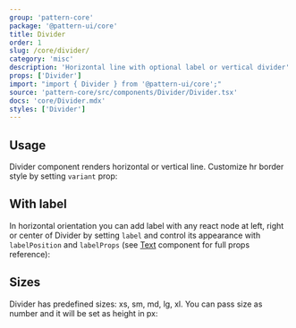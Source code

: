 ```yaml
---
group: 'pattern-core'
package: '@pattern-ui/core'
title: Divider
order: 1
slug: /core/divider/
category: 'misc'
description: 'Horizontal line with optional label or vertical divider'
props: ['Divider']
import: "import { Divider } from '@pattern-ui/core';"
source: 'pattern-core/src/components/Divider/Divider.tsx'
docs: 'core/Divider.mdx'
styles: ['Divider']
---
```



## Usage

Divider component renders horizontal or vertical line.
Customize hr border style by setting `variant` prop:

<Demo data={DividerDemos.usage} />

## With label

In horizontal orientation you can add label with any react node at left, right or center of Divider
by setting `label` and control its appearance with `labelPosition` and `labelProps`
(see [Text](/core/text/) component for full props reference):

<Demo data={DividerDemos.labels} />

## Sizes

Divider has predefined sizes: xs, sm, md, lg, xl.
You can pass size as number and it will be set as height in px:

<Demo data={DividerDemos.sizes} />
